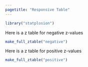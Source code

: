 ```yaml
---
pagetitle: "Responsive Table"
---
```

```r
library("statplosion")
```

Here is a z table for negative z-values

```r
make_full_ztable("negative")
```

Here is a z table for positive z-values

```r
make_full_ztable("positive")
```
